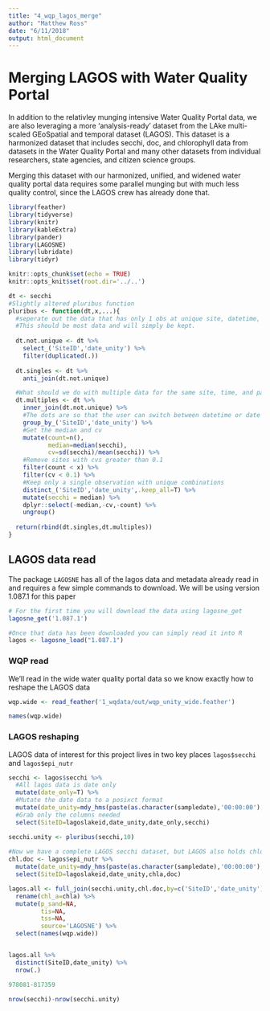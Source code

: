 ```yaml
---
title: "4_wqp_lagos_merge"
author: "Matthew Ross"
date: "6/11/2018"
output: html_document
---
```



# Merging LAGOS with Water Quality Portal 

In addition to the relativley munging intensive Water Quality Portal data, we are also leveraging a more 'analysis-ready' dataset from the LAke multi-scaled GEoSpatial and temporal dataset (LAGOS). This dataset is a harmonized dataset that includes secchi, doc, and chlorophyll data from datasets in the Water Quality Portal and many other datasets from individual researchers, state agencies, and citizen science groups. 

Merging this dataset with our harmonized, unified, and widened water quality portal data requires some parallel munging but with much less quality control, since the LAGOS crew has already done that. 

```r
library(feather)
library(tidyverse)
library(knitr)
library(kableExtra)
library(pander)
library(LAGOSNE)
library(lubridate)
library(tidyr)

knitr::opts_chunk$set(echo = TRUE)
knitr::opts_knit$set(root.dir='../..')

dt <- secchi
#Slightly altered pluribus function
pluribus <- function(dt,x,...){
  #seperate out the data that has only 1 obs at unique site, datetime, and parameter combination. 
  #This should be most data and will simply be kept. 
  
  dt.not.unique <- dt %>%
    select_('SiteID','date_unity') %>%
    filter(duplicated(.))
  
  dt.singles <- dt %>%
    anti_join(dt.not.unique)

  #What should we do with multiple data for the same site, time, and parameter? 
  dt.multiples <- dt %>%
    inner_join(dt.not.unique) %>%
    #The dots are so that the user can switch between datetime or date
    group_by_('SiteID','date_unity') %>%
    #Get the median and cv
    mutate(count=n(),
           median=median(secchi),
           cv=sd(secchi)/mean(secchi)) %>%
    #Remove sites with cvs greater than 0.1
    filter(count < x) %>%
    filter(cv < 0.1) %>%
    #Keep only a single observation with unique combinations
    distinct_('SiteID','date_unity',.keep_all=T) %>%
    mutate(secchi = median) %>%
    dplyr::select(-median,-cv,-count) %>%
    ungroup()
  
  return(rbind(dt.singles,dt.multiples))
}

```


## LAGOS data read

The package `LAGOSNE` has all of the lagos data and metadata already read in and requires a few simple commands to download. We will be using version 1.087.1 for this paper

```r
# For the first time you will download the data using lagosne_get
lagosne_get('1.087.1')

#Once that data has been downloaded you can simply read it into R
lagos <- lagosne_load("1.087.1")
```


### WQP read

We'll read in the wide water quality portal data so we know exactly how to reshape the LAGOS data


```r
wqp.wide <- read_feather('1_wqdata/out/wqp_unity_wide.feather')

names(wqp.wide)
```



### LAGOS reshaping

LAGOS data of interest for this project lives in two key places `lagos$secchi` and `lagos$epi_nutr`
```r
secchi <- lagos$secchi %>%
  #All lagos data is date only
  mutate(date_only=T) %>%
  #Mutate the date data to a posixct format
  mutate(date_unity=mdy_hms(paste(as.character(sampledate),'00:00:00'),tz='UTC')) %>%
  #Grab only the columns needed
  select(SiteID=lagoslakeid,date_unity,date_only,secchi) 

secchi.unity <- pluribus(secchi,10)
 
#Now we have a complete LAGOS secchi dataset, but LAGOS also holds chlorophyll and DOC data
chl.doc <- lagos$epi_nutr %>%
  mutate(date_unity=mdy_hms(paste(as.character(sampledate),'00:00:00'),tz='UTC')) %>%
  select(SiteID=lagoslakeid,date_unity,chla,doc)

lagos.all <- full_join(secchi.unity,chl.doc,by=c('SiteID','date_unity')) %>%
  rename(chl_a=chla) %>%
  mutate(p_sand=NA,
         tis=NA,
         tss=NA,
         source='LAGOSNE') %>%
  select(names(wqp.wide))


lagos.all %>%
  distinct(SiteID,date_unity) %>%
  nrow(.)

978081-817359

nrow(secchi)-nrow(secchi.unity)

```


```r

```

